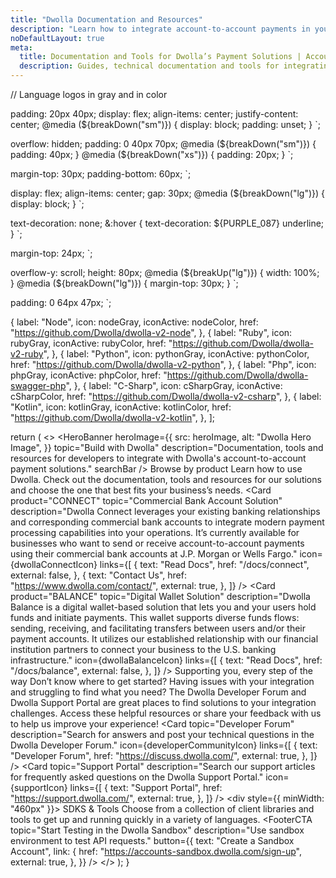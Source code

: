 ```yaml
---
title: "Dwolla Documentation and Resources"
description: "Learn how to integrate account-to-account payments in your application with Dwolla’s Payment Solutions."
noDefaultLayout: true
meta:
  title: Documentation and Tools for Dwolla’s Payment Solutions | Account to Account Payments | Dwolla API
  description: Guides, technical documentation and tools for integrating with the Dwolla API. Get started today!
---
```


// Language logos in gray and in color

  padding: 20px 40px;
  display: flex;
  align-items: center;
  justify-content: center;
  @media (${breakDown("sm")}) {
    display: block;
    padding: unset;
  }
`;

  overflow: hidden;
  padding: 0 40px 70px;
  @media (${breakDown("sm")}) {
    padding: 40px;
  }
  @media (${breakDown("xs")}) {
    padding: 20px;
  }
`;

  margin-top: 30px;
  padding-bottom: 60px;
`;

  display: flex;
  align-items: center;
  gap: 30px;
  @media (${breakDown("lg")}) {
    display: block;
  }
`;

  text-decoration: none;
  &:hover {
    text-decoration: ${PURPLE_087} underline;
  }
`;

  margin-top: 24px;
`;

  overflow-y: scroll;
  height: 80px;
  @media (${breakUp("lg")}) {
    width: 100%;
  }
  @media (${breakDown("lg")}) {
    margin-top: 30px;
  }
`;

  padding: 0 64px 47px;
`;

<!-- SDKs and Tools LogoLink props -->

  {
    label: "Node",
    icon: nodeGray,
    iconActive: nodeColor,
    href: "https://github.com/Dwolla/dwolla-v2-node",
  },
  {
    label: "Ruby",
    icon: rubyGray,
    iconActive: rubyColor,
    href: "https://github.com/Dwolla/dwolla-v2-ruby",
  },
  {
    label: "Python",
    icon: pythonGray,
    iconActive: pythonColor,
    href: "https://github.com/Dwolla/dwolla-v2-python",
  },
  {
    label: "Php",
    icon: phpGray,
    iconActive: phpColor,
    href: "https://github.com/Dwolla/dwolla-swagger-php",
  },
  {
    label: "C-Sharp",
    icon: cSharpGray,
    iconActive: cSharpColor,
    href: "https://github.com/Dwolla/dwolla-v2-csharp",
  },
  {
    label: "Kotlin",
    icon: kotlinGray,
    iconActive: kotlinColor,
    href: "https://github.com/Dwolla/dwolla-v2-kotlin",
  },
];

  return (
    <>
      <HeroBannerContainer>
        <HeroBanner
          heroImage={{
            src: heroImage,
            alt: "Dwolla Hero Image",
          }}
          topic="Build with Dwolla"
          description="Documentation, tools and resources for developers to integrate with Dwolla's account-to-account payment solutions."
          searchBar
        />
      </HeroBannerContainer>
      <ContentContainer>
        <Typography variant="h2">Browse by product</Typography>
        <ParagraphWrapper>
          <Typography variant="body1">
            Learn how to use Dwolla. Check out the documentation, tools and
            resources for our solutions and choose the one that best fits your
            business’s needs.
          </Typography>
        </ParagraphWrapper>
        <CardGridWrapper>
          <CardGrid maxColumns="2">
            <Card
              product="CONNECT"
              topic="Commercial Bank Account Solution"
              description="Dwolla Connect leverages your existing banking relationships and corresponding commercial bank accounts to integrate modern payment processing capabilities into your operations. It’s currently available for businesses who want to send or receive account-to-account payments using their commercial bank accounts at J.P. Morgan or Wells Fargo."
              icon={dwollaConnectIcon}
              links={[
                {
                  text: "Read Docs",
                  href: "/docs/connect",
                  external: false,
                },
                {
                  text: "Contact Us",
                  href: "https://www.dwolla.com/contact/",
                  external: true,
                },
              ]}
            />
            <Card
              product="BALANCE"
              topic="Digital Wallet Solution"
              description="Dwolla Balance is a digital wallet-based solution that lets you and your users hold funds and initiate payments. This wallet supports diverse funds flows: sending, receiving, and facilitating transfers between users and/or their payment accounts. It utilizes our established relationship with our financial institution partners to connect your business to the U.S. banking infrastructure."
              icon={dwollaBalanceIcon}
              links={[
                {
                  text: "Read Docs",
                  href: "/docs/balance",
                  external: false,
                },
              ]}
            />
          </CardGrid>
        </CardGridWrapper>
        <Typography variant="h2">
          Supporting you, every step of the way
        </Typography>
        <ParagraphWrapper>
          <Typography variant="body1">
            Don’t know where to get started? Having issues with your integration
            and struggling to find what you need? The Dwolla Developer Forum and
            Dwolla Support Portal are great places to find solutions to your
            integration challenges. Access these helpful resources or share your
            feedback with us to help us improve your experience!
          </Typography>
        </ParagraphWrapper>
        <CardGridWrapper>
          <CardGrid maxColumns="2">
            <Card
              topic="Developer Forum"
              description="Search for answers and post your technical questions in the Dwolla Developer Forum."
              icon={developerCommunityIcon}
              links={[
                {
                  text: "Developer Forum",
                  href: "https://discuss.dwolla.com/",
                  external: true,
                },
              ]}
            />
            <Card
              topic="Support Portal"
              description="Search our support articles for frequently asked questions on the Dwolla Support Portal."
              icon={supportIcon}
              links={[
                {
                  text: "Support Portal",
                  href: "https://support.dwolla.com/",
                  external: true,
                },
              ]}
            />
          </CardGrid>
        </CardGridWrapper>
        <SDKsAndToolsWrapper>
          <div style={{ minWidth: "460px" }}>
            <Link href="/sdks-tools" passHref>
              <StyledLink>
                <Typography variant="h2">SDKS & Tools</Typography>
              </StyledLink>
            </Link>
            <ParagraphWrapper>
              <Typography variant="body1">
                Choose from a collection of client libraries and tools to get up
                and running quickly in a variety of languages.
              </Typography>
            </ParagraphWrapper>
          </div>
          <LogoLinksWrapper>
            <LogoLinks tabs={languageContent} />
          </LogoLinksWrapper>
        </SDKsAndToolsWrapper>
      </ContentContainer>
      <FooterContainer>
        <FooterCTA
          topic="Start Testing in the Dwolla Sandbox"
          description="Use sandbox environment to test API requests."
          button={{
            text: "Create a Sandbox Account",
            link: {
              href: "https://accounts-sandbox.dwolla.com/sign-up",
              external: true,
            },
          }}
        />
      </FooterContainer>
    </>
  );
}
